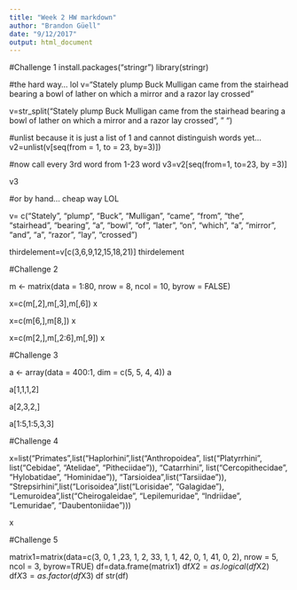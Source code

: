 ```yaml
---
title: "Week 2 HW markdown"
author: "Brandon Güell"
date: "9/12/2017"
output: html_document
---
```



#Challenge 1
install.packages("stringr")
library(stringr)

#the hard way... lol
v="Stately plump Buck Mulligan came from the stairhead bearing a bowl of lather on which a mirror and a razor lay crossed"

v=str_split("Stately plump Buck Mulligan came from the stairhead bearing a bowl of lather on which a mirror and a razor lay crossed", " ")

#unlist because it is just a list of 1 and cannot distinguish words yet...
v2=unlist(v[seq(from = 1, to = 23, by=3)])

#now call every 3rd word from 1-23 word
v3=v2[seq(from=1, to=23, by =3)]

v3

#or by hand... cheap way LOL

v= c("Stately", "plump", "Buck", "Mulligan", "came", "from", "the", "stairhead", "bearing", "a", "bowl", "of", "later", "on", "which", "a", "mirror", "and", "a", "razor", "lay", "crossed")

thirdelement=v[c(3,6,9,12,15,18,21)]
thirdelement


#Challenge 2

m <- matrix(data = 1:80, nrow = 8, ncol = 10, byrow = FALSE)

x=c(m[,2],m[,3],m[,6])
x

x=c(m[6,],m[8,])
x


x=c(m[2,],m[,2:6],m[,9])
x

#Challenge 3

a <- array(data = 400:1, dim = c(5, 5, 4, 4))
a

a[1,1,1,2]

a[2,3,2,]

a[1:5,1:5,3,3]

#Challenge 4


x=list("Primates",list("Haplorhini",list("Anthropoidea",
                                         list("Platyrrhini", list("Cebidae", "Atelidae", "Pitheciidae")),
                                               "Catarrhini", list("Cercopithecidae", "Hylobatidae", "Hominidae")),
                                         "Tarsioidea",list("Tarsiidae")),
                       "Strepsirhini",list("Lorisoidea",list("Lorisidae", "Galagidae"),
                                           "Lemuroidea",list("Cheirogaleidae", "Lepilemuridae", "Indriidae", "Lemuridae", "Daubentoniidae")))

x

#Challenge 5

matrix1=matrix(data=c(3, 0, 1 ,23, 1, 2, 33, 1, 1, 42, 0, 1, 41, 0, 2), nrow = 5, ncol = 3, byrow=TRUE)
df=data.frame(matrix1)
df$X2=as.logical(df$X2)
df$X3=as.factor(df$X3)
df
str(df)